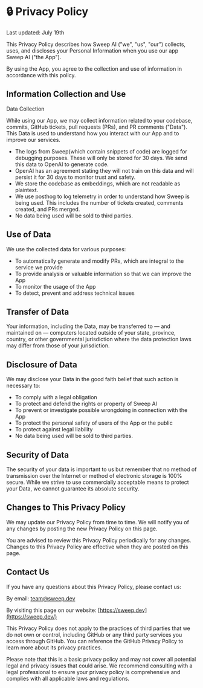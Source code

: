 # 🔒 Privacy Policy

Last updated: July 19th

This Privacy Policy describes how Sweep AI ("we", "us", "our") collects, uses, and discloses your Personal Information when you use our app Sweep AI ("the App").

By using the App, you agree to the collection and use of information in accordance with this policy.

## Information Collection and Use

Data Collection

While using our App, we may collect information related to your codebase, commits, GitHub tickets, pull requests (PRs), and PR comments ("Data"). This Data is used to understand how you interact with our App and to improve our services.

- The logs from Sweep(which contain snippets of code) are logged for debugging purposes. These will only be stored for 30 days. We send this data to OpenAI to generate code.
- OpenAI has an agreement stating they will not train on this data and will persist it for 30 days to monitor trust and safety.
- We store the codebase as embeddings, which are not readable as plaintext.
- We use posthog to log telemetry in order to understand how Sweep is being used. This includes the number of tickets created, comments created, and PRs merged.
- No data being used will be sold to third parties.

## Use of Data

We use the collected data for various purposes:

- To automatically generate and modify PRs, which are integral to the service we provide
- To provide analysis or valuable information so that we can improve the App
- To monitor the usage of the App
- To detect, prevent and address technical issues

## Transfer of Data

Your information, including the Data, may be transferred to — and maintained on — computers located outside of your state, province, country, or other governmental jurisdiction where the data protection laws may differ from those of your jurisdiction.

## Disclosure of Data

We may disclose your Data in the good faith belief that such action is necessary to:

- To comply with a legal obligation
- To protect and defend the rights or property of Sweep AI
- To prevent or investigate possible wrongdoing in connection with the App
- To protect the personal safety of users of the App or the public
- To protect against legal liability
- No data being used will be sold to third parties.

## Security of Data

The security of your data is important to us but remember that no method of transmission over the Internet or method of electronic storage is 100% secure. While we strive to use commercially acceptable means to protect your Data, we cannot guarantee its absolute security.

## Changes to This Privacy Policy

We may update our Privacy Policy from time to time. We will notify you of any changes by posting the new Privacy Policy on this page.

You are advised to review this Privacy Policy periodically for any changes. Changes to this Privacy Policy are effective when they are posted on this page.

## Contact Us

If you have any questions about this Privacy Policy, please contact us:

By email: [team@sweep.dev](mailto:team@sweep.dev)

By visiting this page on our website: [https://sweep.dev](https://sweep.dev/)

This Privacy Policy does not apply to the practices of third parties that we do not own or control, including GitHub or any third party services you access through GitHub. You can reference the GitHub Privacy Policy to learn more about its privacy practices.

Please note that this is a basic privacy policy and may not cover all potential legal and privacy issues that could arise. We recommend consulting with a legal professional to ensure your privacy policy is comprehensive and complies with all applicable laws and regulations.
